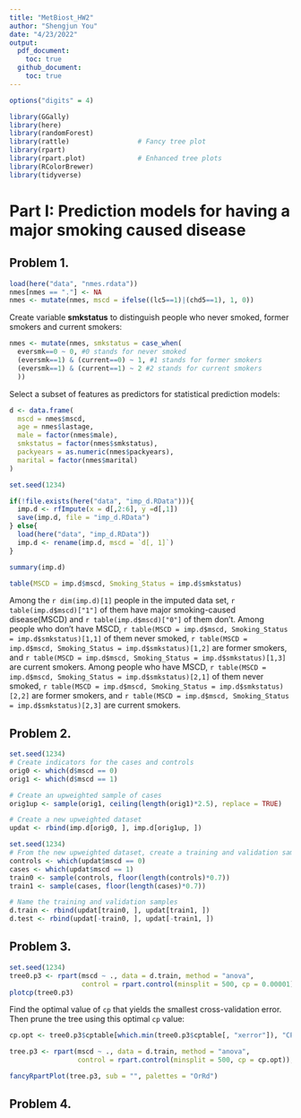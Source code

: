```yaml
---
title: "MetBiost_HW2"
author: "Shengjun You"
date: "4/23/2022"
output: 
  pdf_document:
    toc: true
  github_document:
    toc: true
---
```


\newpage

```r
options("digits" = 4)

library(GGally)
library(here)
library(randomForest)
library(rattle)					# Fancy tree plot
library(rpart)
library(rpart.plot)				# Enhanced tree plots
library(RColorBrewer)	
library(tidyverse)
```

# Part I: Prediction models for having a major smoking caused disease

## Problem 1.

```r
load(here("data", "nmes.rdata"))
nmes[nmes == "."] <- NA
nmes <- mutate(nmes, mscd = ifelse((lc5==1)|(chd5==1), 1, 0))
```

Create variable **smkstatus** to distinguish people who never smoked, former smokers and current smokers: 
```r
nmes <- mutate(nmes, smkstatus = case_when(
  eversmk==0 ~ 0, #0 stands for never smoked
  (eversmk==1) & (current==0) ~ 1, #1 stands for former smokers
  (eversmk==1) & (current==1) ~ 2 #2 stands for current smokers
  ))
```

Select a subset of features as predictors for statistical prediction models:
```r
d <- data.frame(
  mscd = nmes$mscd,
  age = nmes$lastage,
  male = factor(nmes$male),
  smkstatus = factor(nmes$smkstatus),
  packyears = as.numeric(nmes$packyears),
  marital = factor(nmes$marital)
)
```

```r
set.seed(1234)

if(!file.exists(here("data", "imp_d.RData"))){
  imp.d <- rfImpute(x = d[,2:6], y =d[,1])
  save(imp.d, file = "imp_d.RData")
} else{
  load(here("data", "imp_d.RData"))
  imp.d <- rename(imp.d, mscd = `d[, 1]`)
}
```

```r
summary(imp.d)
```

```r
table(MSCD = imp.d$mscd, Smoking_Status = imp.d$smkstatus)
```

Among the `r dim(imp.d)[1]` people in the imputed data set, `r table(imp.d$mscd)["1"]` of them have major smoking-caused disease(MSCD) and `r table(imp.d$mscd)["0"]` of them don't. Among people who don't have MSCD, `r table(MSCD = imp.d$mscd, Smoking_Status = imp.d$smkstatus)[1,1]` of them never smoked, `r table(MSCD = imp.d$mscd, Smoking_Status = imp.d$smkstatus)[1,2]` are former smokers, and `r table(MSCD = imp.d$mscd, Smoking_Status = imp.d$smkstatus)[1,3]` are current smokers. Among people who have MSCD, `r table(MSCD = imp.d$mscd, Smoking_Status = imp.d$smkstatus)[2,1]` of them never smoked, `r table(MSCD = imp.d$mscd, Smoking_Status = imp.d$smkstatus)[2,2]` are former smokers, and `r table(MSCD = imp.d$mscd, Smoking_Status = imp.d$smkstatus)[2,3]` are current smokers. 

\newpage

## Problem 2.

```r
set.seed(1234)
# Create indicators for the cases and controls
orig0 <- which(d$mscd == 0)
orig1 <- which(d$mscd == 1)

# Create an upweighted sample of cases
orig1up <- sample(orig1, ceiling(length(orig1)*2.5), replace = TRUE)

# Create a new upweighted dataset
updat <- rbind(imp.d[orig0, ], imp.d[orig1up, ])
```

```r
set.seed(1234)
# From the new upweighted dataset, create a training and validation sample
controls <- which(updat$mscd == 0)
cases <- which(updat$mscd == 1)
train0 <- sample(controls, floor(length(controls)*0.7))
train1 <- sample(cases, floor(length(cases)*0.7))

# Name the training and validation samples
d.train <- rbind(updat[train0, ], updat[train1, ])
d.test <- rbind(updat[-train0, ], updat[-train1, ])
```

\newpage 

## Problem 3. 

```r
set.seed(1234)
tree0.p3 <- rpart(mscd ~ ., data = d.train, method = "anova", 
                  control = rpart.control(minsplit = 500, cp = 0.00001))
plotcp(tree0.p3)
```

Find the optimal value of `cp` that yields the smallest cross-validation error. Then prune the tree using this optimal `cp` value: 

```r
cp.opt <- tree0.p3$cptable[which.min(tree0.p3$cptable[, "xerror"]), "CP"]

tree.p3 <- rpart(mscd ~ ., data = d.train, method = "anova", 
                 control = rpart.control(minsplit = 500, cp = cp.opt)); plotcp(tree.p3)
```

```r
fancyRpartPlot(tree.p3, sub = "", palettes = "OrRd")
```

\newpage

## Problem 4.
